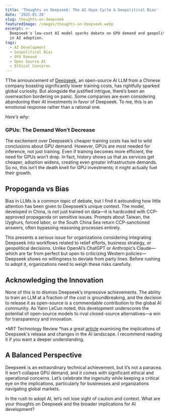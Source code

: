 ```yaml
---
title: 'Thoughts on Deepseek: The AI Hype Cycle & Geopolitical Bias'
date: '2025-01-28'
slug: thoughts-on-deepseek
featuredImage: /images/thoughts-on-deepseek.webp
excerpt: >-
  Deepseek's low-cost AI model sparks debate on GPU demand and geopolitical bias
  in AI adoption.
tags:
  - AI Development
  - Geopolitical Bias
  - GPU Demand
  - Open Source AI
  - Ethical Concerns
---
```

TThe announcement of [Deepseek](https://api-docs.deepseek.com/news/news250120), an open-source AI LLM from a Chinese company boasting significantly lower training costs, has rightfully sparked global curiosity. But alongside the justified intrigue, there’s been an overreaction bordering on panic. Some companies are even considering abandoning their AI investments in favor of Deepseek. To me, this is an emotional response rather than a rational one.

*Here’s why:*

### GPUs: The Demand Won’t Decrease

The excitement over Deepseek’s cheaper training costs has led to wild conclusions about GPU demand. However, GPUs are most needed for inference, not just training. Even if training becomes more efficient, the need for GPUs won’t drop. In fact, history shows us that as services get cheaper, adoption widens, creating even greater infrastructure demands. So no, this isn’t the death knell for GPU investments; it might actually fuel their growth.

## Propoganda vs Bias

Bias in LLMs is a common topic of debate, but I find it astounding how little attention has been given to Deepseek’s unique context. The model, developed in China, is not just trained on data—it is hardcoded with CCP-approved propaganda on sensitive issues. Prompts about Taiwan, the Uyghurs, forced labor, or the South China Sea return CCP-sanctioned answers, often bypassing reasoning processes entirely.

This presents a serious issue for organizations considering integrating Deepseek into workflows related to relief efforts, business strategy, or geopolitical decisions. Unlike OpenAI’s ChatGPT or Anthropic’s Claude—which are far from perfect but open to criticizing Western policies—Deepseek shows no willingness to deviate from party lines. Before rushing to adopt it, organizations need to weigh these risks carefully.

## Acknowledging the Innovation

None of this is to dismiss Deepseek’s impressive achievements. The ability to train an LLM at a fraction of the cost is groundbreaking, and the decision to release it as open-source is a commendable contribution to the global AI community. As Yann LeCun noted, this development underscores the potential of open-source models to rival closed-source alternatives—a win for transparency and innovation.

*MIT Technology Review *has a great [article](https://www.technologyreview.com/2025/01/31/1110740/how-deepseek-ripped-up-the-ai-playbook-and-why-everyones-going-to-follow-it/) examining the implications of Deepseek's release and changes in the AI landscape. I recommend reading it if you want a deeper understanding.

## A Balanced Perspective

Deepseek is an extraordinary technical achievement, but it’s not a panacea. It won’t collapse GPU demand, and it comes with significant ethical and operational concerns. Let’s celebrate the ingenuity while keeping a critical eye on the implications, particularly for businesses and organizations navigating global markets.

In the rush to adopt AI, let’s not lose sight of caution and context. What are your thoughts on Deepseek and the broader implications for AI development?
